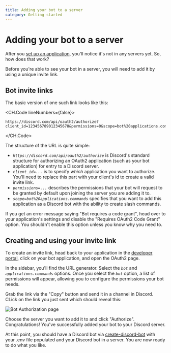 ```yaml
---
title: Adding your bot to a server
category: Getting started
---
```


# Adding your bot to a server

After you [set up an application](./setting-up-an-application), you'll notice it's not in any servers yet. So, how does that work?

Before you're able to see your bot in a server, you will need to add it by using a unique invite link.

## Bot invite links

The basic version of one such link looks like this:

<CH.Code lineNumbers={false}>

```
https://discord.com/api/oauth2/authorize?client_id=123456789012345678&permissions=0&scope=bot%20applications.commands
```

</CH.Code>

The structure of the URL is quite simple:

- _`https://discord.com/api/oauth2/authorize`_ is Discord's standard structure for authorizing an OAuth2 application (such as your bot application) for entry to a Discord server.
- _`client_id=...`_ is to specify _which_ application you want to authorize. You'll need to replace this part with your client's id to create a valid invite link.
- _`permissions=...`_ describes the permissions that your bot will request to be granted by default upon joining the server you are adding it to.
- _`scope=bot%20applications.commands`_ specifies that you want to add this application as a Discord bot with the ability to create slash commands.

<Alert title="Warning" type="warning">
	If you get an error message saying "Bot requires a code grant", head over to your application's settings and disable
	the "Requires OAuth2 Code Grant" option. You shouldn't enable this option unless you know why you need to.
</Alert>

## Creating and using your invite link

To create an invite link, head back to your application in the [developer portal](https://discord.com/developers/applications), click on your bot application, and open the OAuth2 page.

In the sidebar, you'll find the URL generator. Select the _`bot`_ and _`applications.commands`_ options. Once you select the _`bot`_ option, a list of permissions will appear, allowing you to configure the permissions your bot needs.

Grab the link via the "Copy" button and send it in a channel in Discord. CLick on the link you just sent which should reveal this:

![Bot Authorization page](/assets/bot-auth-page.png)

Choose the server you want to add it to and click "Authorize". Congratulations! You've successfully added your bot to your Discord server.

At this point, you should have a Discord bot via [create-discord-bot](https://github.com/discordjs/discord.js/tree/main/packages/create-discord-bot) with your .env file populated and your Discord bot in a server. You are now ready to do what you like.
